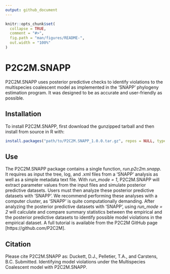 ```yaml
---
output: github_document
---
```


<!-- README.md is generated from README.Rmd. Please edit that file -->

```r
knitr::opts_chunk$set(
  collapse = TRUE,
  comment = "#>",
  fig.path = "man/figures/README-",
  out.width = "100%"
)
```
# P2C2M.SNAPP

P2C2M.SNAPP uses posterior predictive checks to identify violations to the multispecies coalescent model as implemented in the 'SNAPP' phylogeny estimation program. It was designed to be as accurate and user-friendly as possible.

## Installation

To install P2C2M.SNAPP, first download the gunzipped tarball and then install from source in R with:
```r
install.packages("path/to/P2C2M.SNAPP_1.0.0.tar.gz", repos = NULL, type = "source")
```

## Use
The P2C2M.SNAPP package contains a single function, *run.p2c2m.snapp*. It requires as input the tree, log, and .xml files from a 'SNAPP' analysis as well as a simple metadata text file. With *run_mode = 1*, P2C2M.SNAPP will extract parameter values from the input files and simulate posterior predictive datasets. Users must then analyze these posterior predictive datasets with 'SNAPP'. We recommend performing these analyses with a computer cluster, as 'SNAPP' is quite computationally demanding. After analyzing the posterior predictive datasets with 'SNAPP', using *run_mode = 2* will calculate and compare summary statistics between the empirical and the posterior predictive datasets to identify possible model violations in the empirical dataset. A full tutorial is available from the P2C2M GitHub page [https://github.com/P2C2M].

## Citation
Please cite P2C2M.SNAPP as: Duckett, D.J., Pelletier, T.A., and Carstens, B.C. Submitted. Identifying model violations under the Multispecies Coalescent model with P2C2M.SNAPP.
